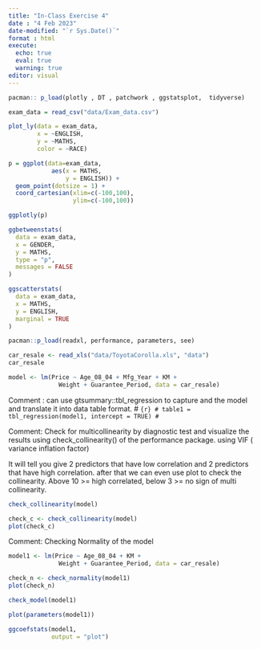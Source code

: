 ```yaml
---
title: "In-Class Exercise 4"
date : "4 Feb 2023"
date-modified: "`r Sys.Date()`"
format : html
execute: 
  echo: true
  eval: true
  warning: true
editor: visual
---
```


```r
pacman:: p_load(plotly , DT , patchwork , ggstatsplot,  tidyverse)
```

```r
exam_data = read_csv("data/Exam_data.csv")
```

```r
plot_ly(data = exam_data,
        x = ~ENGLISH,
        y = ~MATHS,
        color = ~RACE)
```

```r
p = ggplot(data=exam_data, 
            aes(x = MATHS,
                y = ENGLISH)) +
  geom_point(dotsize = 1) +
  coord_cartesian(xlim=c(-100,100),
                  ylim=c(-100,100))

ggplotly(p)
```

```r
ggbetweenstats(
  data = exam_data,
  x = GENDER, 
  y = MATHS,
  type = "p",
  messages = FALSE
)
```

```r
ggscatterstats(
  data = exam_data,
  x = MATHS, 
  y = ENGLISH,
  marginal = TRUE
)
```



```r
pacman::p_load(readxl, performance, parameters, see)
```
```r
car_resale <- read_xls("data/ToyotaCorolla.xls", "data")
car_resale
```

```r
model <- lm(Price ~ Age_08_04 + Mfg_Year + KM + 
              Weight + Guarantee_Period, data = car_resale)
```

<!-- *LM is a list square model, where we can build a multiple linear regression model to predict the price of the cars based on these above predictors-->


Comment : can use gtsummary::tbl_regression to capture and the model and translate it into data table format.
# ```{r}
# table1 = tbl_regression(model1, intercept = TRUE)
# ```


Comment: Check for multicollinearity by diagnostic test and visualize the results using check_collinearity() of the performance package. using VIF ( variance inflation factor)

It will tell you give 2 predictors that have low correlation and 2 predictors that have high correlation.
after that we can even use plot to check the collinearity.
Above 10 >= high correlated, 
below 3 >= no sign of multi collinearity.

```r
check_collinearity(model)
```

```r
check_c <- check_collinearity(model)
plot(check_c)
```


Comment: Checking Normality of the model

```r
model1 <- lm(Price ~ Age_08_04 + KM + 
              Weight + Guarantee_Period, data = car_resale)
```



```r
check_n <- check_normality(model1)
plot(check_n)
```

```r
check_model(model1)
```

```r
plot(parameters(model1))
```
```r
ggcoefstats(model1, 
            output = "plot")
```
